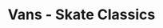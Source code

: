 ---
title: "Vans - Skate Classics"
order: "02"
hero_image: "./vans_skate.jpg"
hero_image_alt: "Vans - Skate Classics"
videoSourceURL: https://player.vimeo.com/video/538830298?h=126ade4b32
videoTitle: "Vans - Skate Classics"
---